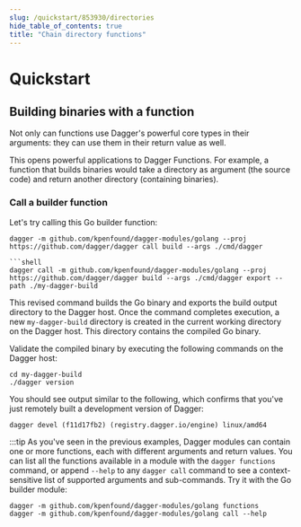 ```yaml
---
slug: /quickstart/853930/directories
hide_table_of_contents: true
title: "Chain directory functions"
---
```


# Quickstart

<PartialExperimentalDocs />

## Building binaries with a function
Not only can functions use Dagger's powerful core types in their arguments: they can use them in their return value as well.

This opens powerful applications to Dagger Functions. For example, a function that builds binaries would take a directory as argument (the source code) and return another directory (containing binaries).

### Call a builder function

Let's try calling this Go builder function:

```shell
dagger -m github.com/kpenfound/dagger-modules/golang --proj https://github.com/dagger/dagger call build --args ./cmd/dagger

```shell
dagger call -m github.com/kpenfound/dagger-modules/golang --proj https://github.com/dagger/dagger build --args ./cmd/dagger export --path ./my-dagger-build
```

This revised command builds the Go binary and exports the build output directory to the Dagger host. Once the command completes execution, a new `my-dagger-build` directory is created in the current working directory on the Dagger host. This directory contains the compiled Go binary.

Validate the compiled binary by executing the following commands on the Dagger host:

```shell
cd my-dagger-build
./dagger version
```

You should see output similar to the following, which confirms that you've just remotely built a development version of Dagger:

```shell
dagger devel (f11d17fb2) (registry.dagger.io/engine) linux/amd64
```
:::tip
As you've seen in the previous examples, Dagger modules can contain one or more functions, each with different arguments and return values. You can list all the functions available in a module with the `dagger functions` command, or append `--help` to any `dagger call` command to see a context-sensitive list of supported arguments and sub-commands. Try it with the Go builder module:

```shell
dagger -m github.com/kpenfound/dagger-modules/golang functions
dagger -m github.com/kpenfound/dagger-modules/golang call --help
```
